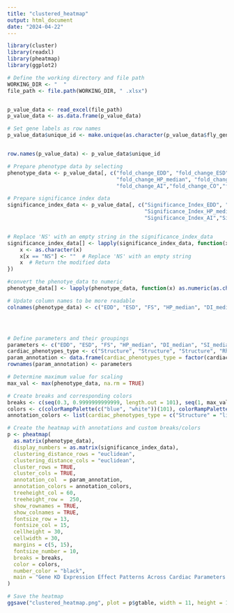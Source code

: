 ```yaml
---
title: "clustered_heatmap"
output: html_document
date: "2024-04-22"
---
```



```r
library(cluster)
library(readxl)
library(pheatmap)
library(ggplot2)

# Define the working directory and file path
WORKING_DIR <- "  "
file_path <- file.path(WORKING_DIR, " .xlsx")


p_value_data <- read_excel(file_path)
p_value_data <- as.data.frame(p_value_data)

# Set gene labels as row names
p_value_data$unique_id <- make.unique(as.character(p_value_data$fly_gene))


row.names(p_value_data) <- p_value_data$unique_id

# Prepare phenotype data by selecting 
phenotype_data <- p_value_data[, c("fold_change_EDD", "fold_change_ESD", "fold_change_FS", 
                                   "fold_change_HP_median", "fold_change_DI_median", "fold_change_SI_median",   
                                   "fold_change_AI","fold_change_CO","fold_change_MAD_SI","fold_change_MAD_DI","fold_change_MAD_HP")]

# Prepare significance index data 
significance_index_data <- p_value_data[, c("Significance_Index_EDD", "Significance_Index_ESD", "Significance_Index_FS", 
                                            "Significance_Index_HP_median", "Significance_Index_DI_median", "Significance_Index_SI_median",                        
                                            "Significance_Index_AI","Significance_Index_CO","Significance_Index_MAD_SI","Significance_Index_MAD_DI","Significance_Index_MAD_HP")]


# Replace 'NS' with an empty string in the significance_index_data
significance_index_data[] <- lapply(significance_index_data, function(x) {
    x <- as.character(x)
    x[x == "NS"] <- ""  # Replace 'NS' with an empty string
    x  # Return the modified data
})

#convert the phenotye_data to numeric
phenotype_data[] <- lapply(phenotype_data, function(x) as.numeric(as.character(x)))

# Update column names to be more readable
colnames(phenotype_data) <- c("EDD", "ESD", "FS", "HP_median", "DI_median", "SI_median", "AI", "CO","MAD_SI", "MAD_DI", "MAD_HP")




# Define parameters and their groupings
parameters <- c("EDD", "ESD", "FS", "HP_median", "DI_median", "SI_median", "AI", "CO","MAD_SI", "MAD_DI", "MAD_HP")
cardiac_phenotypes_type <- c("Structure", "Structure", "Structure", "Rhythm", "Rhythm", "Rhythm", "Rhythm", "Rhythm/Structure","Rhythm","Rhythm","Rhythm")
param_annotation <- data.frame(cardiac_phenotypes_type = factor(cardiac_phenotypes_type, levels = c("Structure", "Rhythm","Rhythm/Structure" )))
rownames(param_annotation) <- parameters

# Determine maximum value for scaling
max_val <- max(phenotype_data, na.rm = TRUE)

# Create breaks and corresponding colors
breaks <- c(seq(0.3, 0.9999999999999, length.out = 101), seq(1, max_val, length.out = 100))
colors <- c(colorRampPalette(c("blue", "white"))(101), colorRampPalette(c("white", "red"))(100))
annotation_colors <- list(cardiac_phenotypes_type = c("Structure" = "lightgreen", "Rhythm" = "plum1", "Rhythm/Structure" = "yellow2"))

# Create the heatmap with annotations and custom breaks/colors
p <- pheatmap(
  as.matrix(phenotype_data),
  display_numbers = as.matrix(significance_index_data), 
  clustering_distance_rows = "euclidean",
  clustering_distance_cols = "euclidean",
  cluster_rows = TRUE,
  cluster_cols = TRUE,
  annotation_col  = param_annotation,
  annotation_colors = annotation_colors,
  treeheight_col = 60,
  treeheight_row =  250,
  show_rownames = TRUE,
  show_colnames = TRUE,
  fontsize_row = 13,
  fontsize_col = 15,
  cellheight = 30,
  cellwidth = 30,
  margins = c(5, 15),
  fontsize_number = 10,
  breaks = breaks,
  color = colors,
  number_color = "black",
  main = "Gene KD Expression Effect Patterns Across Cardiac Parameters - 1wf"
)

# Save the heatmap
ggsave("clustered_heatmap.png", plot = p$gtable, width = 11, height = 10, dpi = 300)



```
